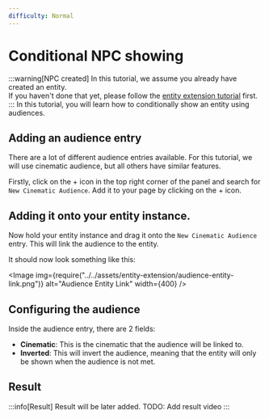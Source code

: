 ```yaml
---
difficulty: Normal
---
```



# Conditional NPC showing
:::warning[NPC created]
In this tutorial, we assume you already have created an entity.\
If you haven't done that yet, please follow the [entity extension tutorial](./index.mdx) first.
:::
In this tutorial, you will learn how to conditionally show an entity using audiences.

## Adding an audience entry
There are a lot of different audience entries available. For this tutorial, we will use cinematic audience, but all others have similar features.


Firstly, click on the + icon in the top right corner of the panel and search for `New Cinematic Audience`. Add it to your page by clicking on the + icon.

<EntrySearch entryName="cinematic_audience"/>

## Adding it onto your entity instance.
Now hold your entity instance and drag it onto the `New Cinematic Audience` entry. This will link the audience to the entity.

It should now look something like this:

<Image img={require("../../assets/entity-extension/audience-entity-link.png")} alt="Audience Entity Link" width={400} />

## Configuring the audience
Inside the audience entry, there are 2 fields:
* **Cinematic**: This is the cinematic that the audience will be linked to.
* **Inverted**: This will invert the audience, meaning that the entity will only be shown when the audience is not met.

## Result

:::info[Result]
Result will be later added.
TODO: Add result video
:::